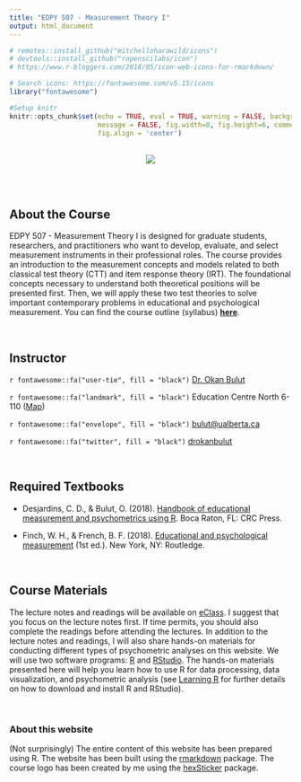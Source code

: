 ```yaml
---
title: "EDPY 507 - Measurement Theory I"
output: html_document
---
```


```r
# remotes::install_github("mitchelloharawild/icons")
# devtools::install_github("ropenscilabs/icon")
# https://www.r-bloggers.com/2018/05/icon-web-icons-for-rmarkdown/

# Search icons: https://fontawesome.com/v5.15/icons
library("fontawesome")

#Setup knitr
knitr::opts_chunk$set(echo = TRUE, eval = TRUE, warning = FALSE, background = "gray85",
                      message = FALSE, fig.width=8, fig.height=6, comment = NA,
                      fig.align = 'center')
```


<br>
<center>
![](figures/sticker.png)
</center>
<br>
<br>

## About the Course

EDPY 507 - Measurement Theory I is designed for graduate students, researchers, and practitioners who want to develop, evaluate, and select measurement instruments in their professional roles. The course provides an introduction to the measurement concepts and models related to both classical test theory (CTT) and item response theory (IRT). The foundational concepts necessary to understand both theoretical positions will be presented first. Then, we will apply these two test theories to solve important contemporary problems in educational and psychological measurement. You can find the course outline (syllabus) [**here**](resources/EDPY 507_Winter 2022.pdf).

<br>

## Instructor

`r fontawesome::fa("user-tie", fill = "black")` [Dr. Okan Bulut](https://sites.google.com/ualberta.ca/okanbulut/)

`r fontawesome::fa("landmark", fill = "black")` Education Centre North 6-110 ([Map](https://www.ualberta.ca/maps.html?l=53.52324945573952,-113.52463416989659&z=17&campus=north_campus&b=edNorth))

`r fontawesome::fa("envelope", fill = "black")` <bulut@ualberta.ca>

`r fontawesome::fa("twitter", fill = "black")` [drokanbulut](https://twitter.com/drokanbulut)


<br>

## Required Textbooks

- Desjardins, C. D., & Bulut, O. (2018). [Handbook of educational measurement and psychometrics using R](https://www.routledge.com/Handbook-of-Educational-Measurement-and-Psychometrics-Using-R/Desjardins-Bulut/p/book/9780367734671). Boca Raton, FL: CRC Press.

- Finch, W. H., & French, B. F. (2018). [Educational and psychological measurement](ttps://doi.org/10.4324/9781315650951) (1st ed.). New York, NY: Routledge.

<br>

## Course Materials

The lecture notes and readings will be available on [eClass](https://eclass.srv.ualberta.ca). I suggest that you focus on the lecture notes first. If time permits, you should also complete the readings before attending the lectures. In addition to the lecture notes and readings, I will also share hands-on materials for conducting different types of psychometric analyses on this website. We will use two software programs: [R](https://cran.r-project.org/) and [RStudio](https://www.rstudio.com/). The hands-on materials presented here will help you learn how to use R for data processing, data visualization, and psychometric analysis (see [Learning R](https://okanbulut.github.io/edpy507/intro-to-r.html) for further details on how to download and install R and RStudio).

<br>

### About this website

(Not surprisingly) The entire content of this website has been prepared using R. The website has been built using the [rmarkdown](https://rmarkdown.rstudio.com/) package. The course logo has been created by me using the [hexSticker](https://github.com/GuangchuangYu/hexSticker) package. 


